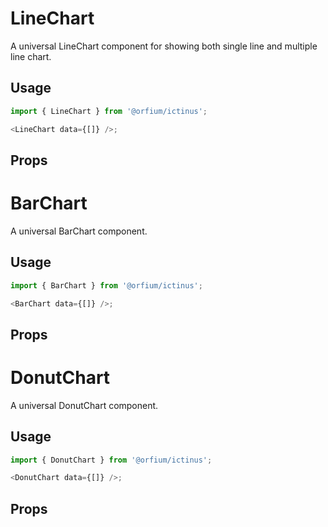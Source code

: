 
<Meta title="Original Components/Chart" />

# LineChart

A universal LineChart component for showing both single line and multiple line chart.

## Usage

```js
import { LineChart } from '@orfium/ictinus';

<LineChart data={[]} />;
```

## Props

<Props of={LineChart} />

<Preview>
  <Story name="LineChart" parameters={{ decorators: [withKnobs] }}>
    <LineChart
      data={initData}
      labelX={text('labelX', 'Dates')}
      labelY={text('labelY', 'Values')}
      isLegendVisible={boolean('show legend', true)}
      color={color}
    />
  </Story>
</Preview>

# BarChart

A universal BarChart component.

## Usage

```js
import { BarChart } from '@orfium/ictinus';

<BarChart data={[]} />;
```

## Props

<Props of={BarChart} />

<Preview>
  <Story name="BarChart" parameters={{ decorators: [withKnobs] }}>
    <BarChartShowCase />
  </Story>
</Preview>

# DonutChart

A universal DonutChart component.

## Usage

```js
import { DonutChart } from '@orfium/ictinus';

<DonutChart data={[]} />;
```

## Props

<Props of={DonutChart} />

<Preview>
  <Story name="DonutChart" parameters={{ decorators: [withKnobs] }}>
    <DonutChartShowCase
      chartValue={text('chartValue', 'value')}
      chartUnits={text('chartUnits', 'units')}
    />
  </Story>
</Preview>
